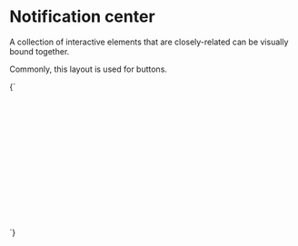 
<Meta title="Organisms/Notification center" />

# Notification center

A collection of interactive elements that are closely-related can be visually bound together.

Commonly, this layout is used for buttons.

<Canvas>
  <Story name="Notification center">
    {`
      <div style="position: relative; z-index:0; transform: translate3d(0,0,0); min-height: 15rem">
        <div class="o-notification-center a-content a-content--s u-margin-0" aria-live="polite">
          <article class="a-card u-padding-l u-flex u-items-start">
            <div class="u-flex__shrink-0 a-badge a-badge--positive u-padding-s u-margin-m--right">
              <svg class="a-icon a-icon--xl" viewBox="0 0 100 100" width="18" height="18" aria-hidden="true" xmlns="http://www.w3.org/2000/svg">
                <path d="M10.15,19.23a9.32,9.32,0,0,0-6.76,2.35A9.3,9.3,0,0,0,1,28.35v43.3a9.14,9.14,0,0,0,2.39,6.73,9.45,9.45,0,0,0,6.83,2.39h79.7a9.24,9.24,0,0,0,6.73-2.42A9.42,9.42,0,0,0,99,71.54V28.24a9.16,9.16,0,0,0-2.35-6.66A9.16,9.16,0,0,0,90,19.23ZM91.74,24,52.31,55.91a4.65,4.65,0,0,1-4.62,0L8.3,24C35.19,23.81,69.37,23.81,91.74,24ZM5.59,27.64,33,49.86,5.66,73.11C5.55,57.28,5.56,42,5.59,27.64Zm88.82,0c0,15.54,0,31.5-.11,45.47L67,49.86ZM36.61,52.78c3,2.39,6,4.9,8.94,7.23a9.89,9.89,0,0,0,8.9,0c3-2.33,6-4.82,8.94-7.23L90.85,76.17c-27.18.06-57.1,0-81.7,0Z"/>
              </svg>
            </div>
            <div>
              <h2 class="u-h5 u-margin-0">Password update request sent</h2>
              <p class="u-h6 u-margin-0">We sent an email to asdf@example.com. Please click the link inside to confirm your password change</p>
            </div>
          </article>
        </div>
      </div>
    `}
  </Story>
</Canvas>
